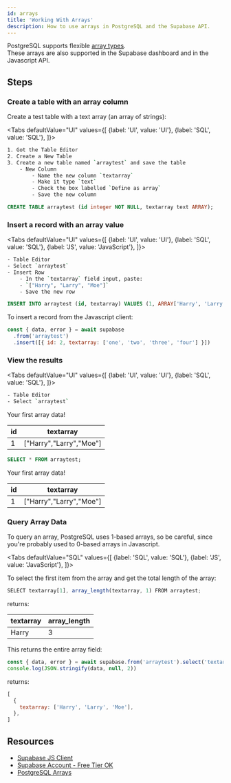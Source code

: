 ```yaml
---
id: arrays
title: 'Working With Arrays'
description: How to use arrays in PostgreSQL and the Supabase API.
---
```



PostgreSQL supports flexible [array types](https://www.postgresql.org/docs/12/arrays.html).  
These arrays are also supported in the Supabase dashboard and in the Javascript API.

## Steps

### Create a table with an array column

Create a test table with a text array (an array of strings):

<Tabs
defaultValue="UI"
values={[
  {label: 'UI', value: 'UI'},
  {label: 'SQL', value: 'SQL'},
]}>

<TabItem value="UI">

```bash
1. Got the Table Editor
2. Create a New Table
3. Create a new table named `arraytest` and save the table
    - New Column
        - Name the new column `textarray`
        - Make it type `text`
        - Check the box labelled `Define as array`
        - Save the new column
```

</TabItem>

<TabItem value="SQL">

```sql
CREATE TABLE arraytest (id integer NOT NULL, textarray text ARRAY);
```

</TabItem>
</Tabs>

### Insert a record with an array value

<Tabs
defaultValue="UI"
values={[
  {label: 'UI', value: 'UI'},
  {label: 'SQL', value: 'SQL'},
  {label: 'JS', value: 'JavaScript'},
]}>

<TabItem value="UI">

```bash
- Table Editor
- Select `arraytest`
- Insert Row
    - In the `textarray` field input, paste:
    - `["Harry", "Larry", "Moe"]`
    - Save the new row
```

</TabItem>

<TabItem value="SQL">

```sql
INSERT INTO arraytest (id, textarray) VALUES (1, ARRAY['Harry', 'Larry', 'Moe']);
```

</TabItem>

<TabItem value="JavaScript">
To insert a record from the Javascript client:

```js
const { data, error } = await supabase
  .from('arraytest')
  .insert([{ id: 2, textarray: ['one', 'two', 'three', 'four'] }])
```

</TabItem>

</Tabs>

### View the results

<Tabs
defaultValue="UI"
values={[
  {label: 'UI', value: 'UI'},
  {label: 'SQL', value: 'SQL'},
]}>

<TabItem value="UI">

```bash
- Table Editor
- Select `arraytest`
```

Your first array data!

| id  | textarray               |
| --- | ----------------------- |
| 1   | ["Harry","Larry","Moe"] |

</TabItem>
<TabItem value="SQL">

```sql
SELECT * FROM arraytest;
```

Your first array data!

| id  | textarray               |
| --- | ----------------------- |
| 1   | ["Harry","Larry","Moe"] |

</TabItem>
</Tabs>

### Query Array Data

To query an array, PostgreSQL uses 1-based arrays, so be careful, since you're probably used to 0-based arrays in Javascript.

<Tabs
defaultValue="SQL"
values={[
  {label: 'SQL', value: 'SQL'},
  {label: 'JS', value: 'JavaScript'},
]}>

<TabItem value="SQL">

To select the first item from the array and get the total length of the array:

```js
SELECT textarray[1], array_length(textarray, 1) FROM arraytest;
```

returns:

| textarray | array_length |
| --------- | ------------ |
| Harry     | 3            |

</TabItem>
<TabItem value="JavaScript">

This returns the entire array field:

```js
const { data, error } = await supabase.from('arraytest').select('textarray[]')
console.log(JSON.stringify(data, null, 2))
```

returns:

```js
[
  {
    textarray: ['Harry', 'Larry', 'Moe'],
  },
]
```

</TabItem>

</Tabs>

## Resources

- [Supabase JS Client](https://github.com/supabase/supabase-js)
- [Supabase Account - Free Tier OK](https://supabase.com)
- [PostgreSQL Arrays](https://www.postgresql.org/docs/12/arrays.html)
